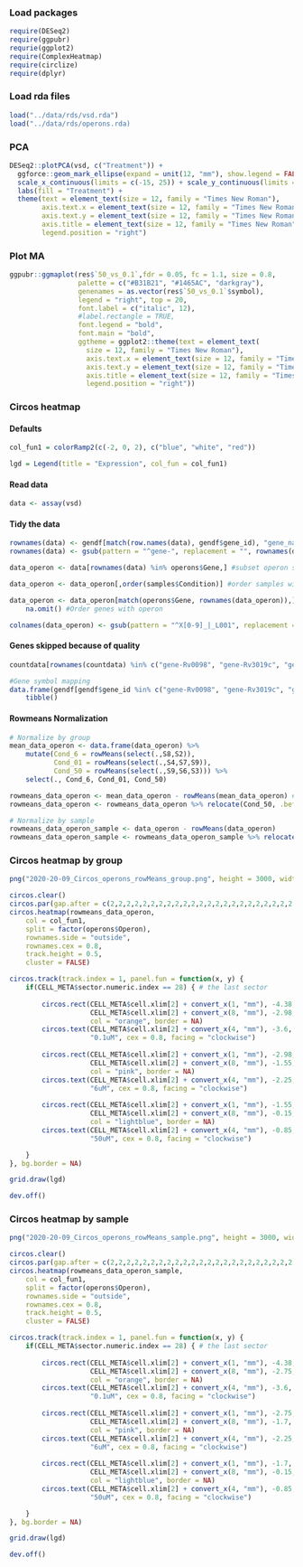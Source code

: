 ### Load packages
```r
require(DESeq2)
require(ggpubr)
requrie(ggplot2)
require(ComplexHeatmap)
require(circlize)
require(dplyr)
```

### Load rda files
```r
load("../data/rds/vsd.rda")
load("../data/rds/operons.rda)
```

### PCA
```r
DESeq2::plotPCA(vsd, c("Treatment")) + 
  ggforce::geom_mark_ellipse(expand = unit(12, "mm"), show.legend = FALSE) + 
  scale_x_continuous(limits = c(-15, 25)) + scale_y_continuous(limits = c(-10, 12)) + 
  labs(fill = "Treatment") + 
  theme(text = element_text(size = 12, family = "Times New Roman"), 
        axis.text.x = element_text(size = 12, family = "Times New Roman"), 
        axis.text.y = element_text(size = 12, family = "Times New Roman"), 
        axis.title = element_text(size = 12, family = "Times New Roman"), 
        legend.position = "right")
```

### Plot MA
```r
ggpubr::ggmaplot(res$`50_vs_0.1`,fdr = 0.05, fc = 1.1, size = 0.8,
                 palette = c("#B31B21", "#1465AC", "darkgray"), 
                 genenames = as.vector(res$`50_vs_0.1`$symbol),
                 legend = "right", top = 20, 
                 font.label = c("italic", 12),
                 #label.rectangle = TRUE,
                 font.legend = "bold",
                 font.main = "bold",
                 ggtheme = ggplot2::theme(text = element_text(
                   size = 12, family = "Times New Roman"), 
                   axis.text.x = element_text(size = 12, family = "Times New Roman"), 
                   axis.text.y = element_text(size = 12, family = "Times New Roman"),
                   axis.title = element_text(size = 12, family = "Times New Roman"), 
                   legend.position = "right"))
```

### Circos heatmap

#### Defaults
```r
col_fun1 = colorRamp2(c(-2, 0, 2), c("blue", "white", "red"))

lgd = Legend(title = "Expression", col_fun = col_fun1)
```
#### Read data
```r
data <- assay(vsd)
```

#### Tidy the data
```r
rownames(data) <- gendf[match(row.names(data), gendf$gene_id), "gene_name"] #GeneID -> Symbol
rownames(data) <- gsub(pattern = "^gene-", replacement = "", rownames(data)) #Remove patter "^gene-"

data_operon <- data[rownames(data) %in% operons$Gene,] #subset operon specific genes

data_operon <- data_operon[,order(samples$Condition)] #order samples with condition

data_operon <- data_operon[match(operons$Gene, rownames(data_operon)),] %>% 
    na.omit() #Order genes with operon

colnames(data_operon) <- gsub(pattern = "^X[0-9]_|_L001", replacement = "", colnames(data_operon)) #Tidy sample ID
```

#### Genes skipped because of quality
```r
countdata[rownames(countdata) %in% c("gene-Rv0098", "gene-Rv3019c", "gene-Rv3020c", "gene-Rv3904c", "gene-Rv3905c", "gene-Rv0603", "gene-Rv0828c", "gene-Rv2377c"),]

#Gene symbol mapping
data.frame(gendf[gendf$gene_id %in% c("gene-Rv0098", "gene-Rv3019c", "gene-Rv3020c", "gene-Rv3904c", "gene-Rv3905c", "gene-Rv0603", "gene-Rv0828c", "gene-Rv2377c"),]) %>% 
    tibble()
```

#### Rowmeans Normalization
```r
# Normalize by group
mean_data_operon <- data.frame(data_operon) %>% 
    mutate(Cond_6 = rowMeans(select(.,S8,S2)), 
           Cond_01 = rowMeans(select(.,S4,S7,S9)), 
           Cond_50 = rowMeans(select(.,S9,S6,S3))) %>% 
    select(., Cond_6, Cond_01, Cond_50)

rowmeans_data_operon <- mean_data_operon - rowMeans(mean_data_operon) # Rowmeans normalization
rowmeans_data_operon <- rowmeans_data_operon %>% relocate(Cond_50, .before = Cond_6) # Relocate columns

# Normalize by sample
rowmeans_data_operon_sample <- data_operon - rowMeans(data_operon)
rowmeans_data_operon_sample <- rowmeans_data_operon_sample %>% relocate(c(S9,S6,S3))
```

### Circos heatmap by group
```r
png("2020-20-09_Circos_operons_rowMeans_group.png", height = 3000, width = 3000, res = 300)

circos.clear()
circos.par(gap.after = c(2,2,2,2,2,2,2,2,2,2,2,2,2,2,2,2,2,2,2,2,2,2,2,2,2,2,2,7))
circos.heatmap(rowmeans_data_operon, 
    col = col_fun1, 
    split = factor(operons$Operon), 
    rownames.side = "outside", 
    rownames.cex = 0.8, 
    track.height = 0.5, 
    cluster = FALSE)

circos.track(track.index = 1, panel.fun = function(x, y) {
    if(CELL_META$sector.numeric.index == 28) { # the last sector
      
        circos.rect(CELL_META$cell.xlim[2] + convert_x(1, "mm"), -4.38,
                    CELL_META$cell.xlim[2] + convert_x(8, "mm"), -2.98,
                    col = "orange", border = NA)
        circos.text(CELL_META$cell.xlim[2] + convert_x(4, "mm"), -3.6,
                    "0.1uM", cex = 0.8, facing = "clockwise")
        
        circos.rect(CELL_META$cell.xlim[2] + convert_x(1, "mm"), -2.98,
                    CELL_META$cell.xlim[2] + convert_x(8, "mm"), -1.55,
                    col = "pink", border = NA)
        circos.text(CELL_META$cell.xlim[2] + convert_x(4, "mm"), -2.25,
                    "6uM", cex = 0.8, facing = "clockwise")
        
        circos.rect(CELL_META$cell.xlim[2] + convert_x(1, "mm"), -1.55,
                    CELL_META$cell.xlim[2] + convert_x(8, "mm"), -0.15,
                    col = "lightblue", border = NA)
        circos.text(CELL_META$cell.xlim[2] + convert_x(4, "mm"), -0.85,
                    "50uM", cex = 0.8, facing = "clockwise")

    }
}, bg.border = NA)

grid.draw(lgd)

dev.off()   
```

### Circos heatmap by sample
```r
png("2020-20-09_Circos_operons_rowMeans_sample.png", height = 3000, width = 3000, res = 300)

circos.clear()
circos.par(gap.after = c(2,2,2,2,2,2,2,2,2,2,2,2,2,2,2,2,2,2,2,2,2,2,2,2,2,2,2,7))
circos.heatmap(rowmeans_data_operon_sample, 
    col = col_fun1, 
    split = factor(operons$Operon), 
    rownames.side = "outside", 
    rownames.cex = 0.8, 
    track.height = 0.5, 
    cluster = FALSE)

circos.track(track.index = 1, panel.fun = function(x, y) {
    if(CELL_META$sector.numeric.index == 28) { # the last sector
      
        circos.rect(CELL_META$cell.xlim[2] + convert_x(1, "mm"), -4.38,
                    CELL_META$cell.xlim[2] + convert_x(8, "mm"), -2.75,
                    col = "orange", border = NA)
        circos.text(CELL_META$cell.xlim[2] + convert_x(4, "mm"), -3.6,
                    "0.1uM", cex = 0.8, facing = "clockwise")
        
        circos.rect(CELL_META$cell.xlim[2] + convert_x(1, "mm"), -2.75,
                    CELL_META$cell.xlim[2] + convert_x(8, "mm"), -1.7,
                    col = "pink", border = NA)
        circos.text(CELL_META$cell.xlim[2] + convert_x(4, "mm"), -2.25,
                    "6uM", cex = 0.8, facing = "clockwise")
        
        circos.rect(CELL_META$cell.xlim[2] + convert_x(1, "mm"), -1.7,
                    CELL_META$cell.xlim[2] + convert_x(8, "mm"), -0.15,
                    col = "lightblue", border = NA)
        circos.text(CELL_META$cell.xlim[2] + convert_x(4, "mm"), -0.85,
                    "50uM", cex = 0.8, facing = "clockwise")

    }
}, bg.border = NA)

grid.draw(lgd)

dev.off()
```